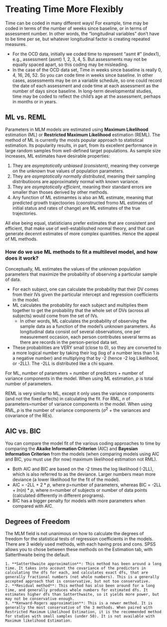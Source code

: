 # Treating Time More Flexibly

Time can be coded in many different ways! For example, time may be coded in terms of the number of weeks since baseline, or in terms of assessment number. In other words, the "longitudinal variables" don't have to be time per se, but whatever longitudinal factor is creating repeated measures. 

- For the OCD data, initially we coded time to represent “asmt #” (index1), e.g., assessment (asmt) 1, 2, 3, 4, 5. But assessments may not be equally spaced apart, so this coding may be misleading. 
- In the case of the OCD data set, Time in weeks since baseline is really 0, 4, 16, 26, 52. So you can code time in weeks since baseline. In other cases, assessments may be on a variable schedule, so one could record the date of each assessment and code time at each assessment as the number of days since baseline. In long-term developmental studies, time may be coded to reflect the child’s age at the assessment, perhaps in months or in years. 

## ML vs. REML

Parameters in MLM models are estimated using **Maximum Likelihood** estimation (ML) or **Restricted Maximum Likelihood** estimation (REML). The method of ML is currently the mosts popular approach to statistical estimation. Its popularity results, in part, from its excellent performance in large random samples from well-defined target populations. As sample size increases, ML estimates have desirable properties: 

1. They are _asymptotically unbiased (consistent)_, meaning they converge on the unknown true values of population parameters. 
2. They are _asymptotically normally distributed_, meaning their sampling distributioons are approximately normal with known variance. 
3. They are _asymptotically efficient_, meaning their standard errors are smaller than thoses derived by other methods. 
4. Any function of ML estimamtes is also an ML estimate, meaning that predicted growth trajectoories (coonstructed fromo ML estimates of initial status and rates of change) are ML estimates of the true trajectories. 

All else being equal, statisticians prefer estimates that are consistent and efficient, that make use of well-establisshed normal theory, and that can generate decennt estimates of more complex quantities. Hence the appeal of ML methods. 

### How do we use ML methods to fit a multilevel model, and how does it work? 

Conceptually, ML estimates the values of the unknown population parameters that maximize the probability of observing a particular sample of data. 

- For each subject, one can calculate the probability that their DV comes from their IVs given the particular intercept and regression coefficients in the model. 
- ML calculates the probability for each subject and multiplies them together to get the probability that the whole set of DVs (across all subjects) would come from the set of IVs. 
  * In other words, ML calculates the probability of observing the sample data as a function of the model's unknown parameters. As longitudinal data consist oof several observations, one per measurement occasion, each person contributes several terms as there are records in the person-period data set. 
- These probabilities are VERY small (close to 0), so they are converted to a more logical number by taking their log (log of a number less than 1 is a negative number) and multiplying that by -2 (hence -2 log Likelihood, or -2LL). The -2LL is distributed like a chi square.

For ML, number of parameters = number of predictors + number of variance components in the model. When using ML estimation, $p$ is total number of parameters.

REML is very similar to ML, except it only uses the variance components (and not the fixed effects) in calculating the fit. For RML, $n$ of parameters=number of variance components in the model. When using RML, $p$ is the number of variance components ($\sigma^2$ + the variances and covariance of the REs).

## AIC vs. BIC

You can compare the model fit of the various coding approaches to time by comparing the **Akaike Information Criterion** (AIC) and **Bayesian Information Criterion** from the models (when comparing models using AIC and BIC, you must use (for now) maximum likelihood estimation not RML).  

- Both AIC and BIC are based on the -2 times the log likelihood (-2LL), which is also referred to as the deviance. Larger numbers mean more deviance (a lower likelihood for the fit of the model). 
- AIC = -2LL + $2*p$, where p=number of parameters, whereas BIC = -2LL + $ln(n)*p$, where n=number of subjects or number of data points (calculated differently in different programs). 
- BIC has a bigger penalty for models with more parameters when compared with AIC. 

## Degrees of Freedom 

The MLM field is not unanimous on how to calculate the degrees of freedom for the statistical tests of regression coefficients in the models. There are 3 widely used methods, with each having pros and cons. SPSS allows you to chose between these methods on the Estimation tab, with Satterthwaite being the default.

	1. **Satterthwaite approximation**: This method has been around a long time. It takes into account the covariance of the predictors in calculating the dfs for each, and calculates exact dfs, that are generally fractional numbers (not whole numbers). This is a generally accepted approach that is conservative, but not too conservative.
	2. **Residual method**: This method has also been around for a long time, and generally produces whole numbers for estimated dfs. It estimates higher dfs than Satterthwaite, so it yields more power, but may not be conservative enough.
	3. **Kenward-Rogers approximation**: This is a newer method. It is generally the most conservative of the 3 methods. When paired with Restricted Maximum Likelihood Estimation, it is the recommended method for studies with small samples (under 50). It is not available with Maximum likelihood Estimation.




